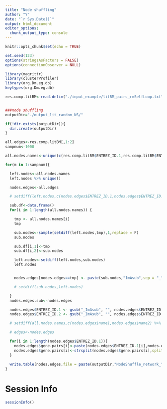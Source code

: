 ---
title: "Node shuffling"
author: "Y"
date: "`r Sys.Date()`"
output: html_document
editor_options: 
  chunk_output_type: console
---

```{r knitr_init, echo=FALSE, cache=FALSE}
knitr::opts_chunk$set(echo = TRUE)
```


```{r setup, echo=FALSE, warning=F, message=FALSE}
set.seed(123)
options(stringsAsFactors = FALSE)
options(connectionObserver = NULL)

library(magrittr)
library(clusterProfiler)
library(org.Dm.eg.db)
keytypes(org.Dm.eg.db)
```

```{r}
res.comp.litBM<-read.delim("./input_example/litBM_pairs_rmSelfLoop.txt")


###node shuffling
outputDir="./output_lit_random_NS/"

if(!dir.exists(outputDir)){
  dir.create(outputDir)
}

all.edges<-res.comp.litBM[,1:2]
sampnum<-1000

all.nodes.names<-unique(c(res.comp.litBM$ENTREZ_ID.1,res.comp.litBM$ENTREZ_ID.2))

for(m in 1:sampnum){

  left.nodes<-all.nodes.names
  left.nodes %>% unique()

  nodes.edges<-all.edges

  # setdiff(left.nodes,c(nodes.edges$ENTREZ_ID.1,nodes.edges$ENTREZ_ID.2) %>% unique())

  sub.df<-data.frame()
  for(i in 1:length(all.nodes.names)) {

    tmp <- all.nodes.names[i]
    tmp

    sub.nodes<-sample(setdiff(left.nodes,tmp),1,replace = F)
    sub.nodes

    sub.df[i,1]<-tmp
    sub.df[i,2]<-sub.nodes

    left.nodes<-setdiff(left.nodes,sub.nodes)
    left.nodes


    nodes.edges[nodes.edges==tmp] <- paste(sub.nodes,"ImAsub",sep = "_")

    # setdiff(sub.nodes,left.nodes)

  }
  nodes.edges.sub<-nodes.edges

  nodes.edges$ENTREZ_ID.1 <- gsub("_ImAsub", "", nodes.edges$ENTREZ_ID.1, fixed = TRUE)
  nodes.edges$ENTREZ_ID.2 <- gsub("_ImAsub", "", nodes.edges$ENTREZ_ID.2, fixed = TRUE)

  # setdiff(all.nodes.names,c(nodes.edges$name1,nodes.edges$name2) %>% unique())

  # edges<-nodes.edges

  for(i in 1:length(nodes.edges$ENTREZ_ID.1)){
    nodes.edges$gene.pairs[i]<-paste(nodes.edges$ENTREZ_ID.1[i],nodes.edges$ENTREZ_ID.2[i],sep = "-")
    nodes.edges$gene.pairs[i]<-strsplit(nodes.edges$gene.pairs[i],split = "-")%>% unlist %>% sort %>% paste(collapse = "-")
  }
  
  write.table(nodes.edges,file = paste(outputDir,"NodeShuffle_network_",m,".txt",sep = ""),sep = "\t", quote = F, row.names = F)
}
```



# Session Info

```{r sessioninfo, message=TRUE}
sessionInfo()
```
